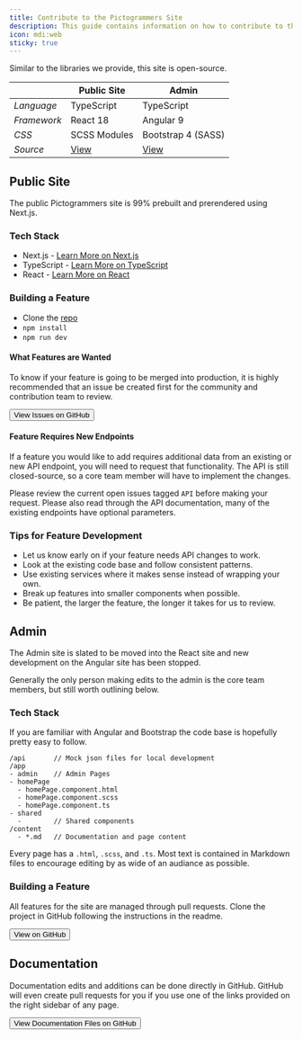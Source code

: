 ```yaml
---
title: Contribute to the Pictogrammers Site
description: This guide contains information on how to contribute to the web site.
icon: mdi:web
sticky: true
---
```


Similar to the libraries we provide, this site is open-source.

|             | Public Site | Admin |
|-------------|-------------|-------|
| *Language*  | TypeScript  | TypeScript |
| *Framework* | React 18 | Angular 9 |
| *CSS*      | SCSS Modules | Bootstrap 4 (SASS) |
| *Source* | [View](https://github.com/Pictogrammers/pictogrammers.com) | [View](https://github.com/Pictogrammers/Icon-Site/tree/master/src) |

## Public Site

The public Pictogrammers site is 99% prebuilt and prerendered using Next.js.

### Tech Stack

- Next.js - [Learn More on Next.js](https://nextjs.org/)
- TypeScript - [Learn More on TypeScript](https://www.typescriptlang.org/)
- React - [Learn More on React](https://reactjs.org/)

### Building a Feature

- Clone the [repo](https://github.com/Pictogrammers/pictogrammers.com)
- `npm install`
- `npm run dev`

#### What Features are Wanted

To know if your feature is going to be merged into production, it is highly recommended that an issue be created first for the community and contribution team to review.

<Button href='https://github.com/Pictogrammers/pictogrammers.com/issues' startIcon='si:github'>View Issues on GitHub</Button>

#### Feature Requires New Endpoints

If a feature you would like to add requires additional data from an existing or new API endpoint, you will need to request that functionality. The API is still closed-source, so a core team member will have to implement the changes.

Please review the current open issues tagged `API` before making your request. Please also read through the API documentation, many of the existing endpoints have optional parameters.

### Tips for Feature Development

- Let us know early on if your feature needs API changes to work.
- Look at the existing code base and follow consistent patterns.
- Use existing services where it makes sense instead of wrapping your own.
- Break up features into smaller components when possible.
- Be patient, the larger the feature, the longer it takes for us to review.

## Admin

<Note>
  The Admin site is slated to be moved into the React site and new development on the Angular site has been stopped.
</Note>

Generally the only person making edits to the admin is the core team members, but still worth outlining below.

### Tech Stack

If you are familiar with Angular and Bootstrap the code base is hopefully pretty easy to follow.

```
/api       // Mock json files for local development
/app
- admin    // Admin Pages
- homePage
  - homePage.component.html
  - homePage.component.scss
  - homePage.component.ts
- shared
  -        // Shared components
/content
  - *.md   // Documentation and page content
```

Every page has a `.html`, `.scss`, and `.ts`. Most text is contained in Markdown files to encourage editing by as wide of an audiance as possible.

### Building a Feature

All features for the site are managed through pull requests. Clone the project in GitHub following the instructions in the readme.

<Button href='https://github.com/Pictogrammers/pictogrammers.com' startIcon='si:github'>View on GitHub</Button>

## Documentation

Documentation edits and additions can be done directly in GitHub. GitHub will even create pull requests for you if you use one of the links provided on the right sidebar of any page.

<Button href='https://github.com/Pictogrammers/pictogrammers.com/tree/main/docs' startIcon='mdi:file-multiple'>View Documentation Files on GitHub</Button>
